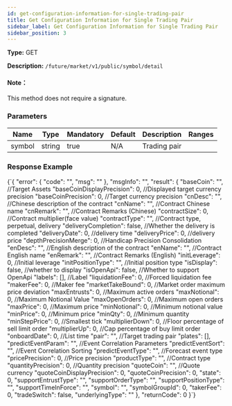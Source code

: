 ```yaml
---
id: get-configuration-information-for-single-trading-pair
title: Get Configuration Information for Single Trading Pair
sidebar_label: Get Configuration Information for Single Trading Pair
sidebar_position: 3
---
```


**Type:** GET

**Description:** `/future/market/v1/public/symbol/detail`

#### Note：

This method does not require a signature.

### Parameters

| Name   | Type   | Mandatory | Default | Description  | Ranges |
| ------ | ------ | --------- | ------- | ------------ | ------ |
| symbol | string | true      | N/A     | Trading pair |        |

### Response Example


<CodeBlock language="json" title="Response">
  {`{
  "error": {
    "code": "",
    "msg": ""
  },
  "msgInfo": "",
  "result": {
    "baseCoin": "",      //Target Assets
    "baseCoinDisplayPrecision": 0,  //Displayed target currency precision
    "baseCoinPrecision": 0,  //Target currency precision
    "cnDesc": "",  //Chinese description of the contract
    "cnName": "",  //Contract Chinese name
    "cnRemark": "",  //Contract Remarks (Chinese)
    "contractSize": 0,  //Contract multiplier(face value)
    "contractType": "",  //Contract type, perpetual, delivery
    "deliveryCompletion": false, //Whether the delivery is completed
    "deliveryDate": 0,  //delivery time
    "deliveryPrice": 0,  //delivery price
    "depthPrecisionMerge": 0,  //Handicap Precision Consolidation
    "enDesc": "",      //English description of the contract
    "enName": "",      //Contract English name
    "enRemark": "",    //Contract Remarks (English)
    "initLeverage": 0,  //Initial leverage
    "initPositionType": "",  //Initial position type
    "isDisplay": false,      //whether to display
    "isOpenApi": false,      //Whether to support OpenApi
    "labels": [],            //Label
    "liquidationFee": 0,     //Forced liquidation fee
    "makerFee": 0,           //Maker fee
    "marketTakeBound": 0,    //Market order maximum price deviation
    "maxEntrusts": 0,        //Maximum active orders
    "maxNotional": 0,        //Maximum Notional Value
    "maxOpenOrders": 0,      //Maximum open orders
    "maxPrice": 0,           //Maximum price
    "minNotional": 0,        //Minimum notional value
    "minPrice": 0,           //Minimum price
    "minQty": 0,             //Minimum quantity
    "minStepPrice": 0,       //Smallest tick
    "multiplierDown": 0,     //Floor percentage of sell limit order
    "multiplierUp": 0,       //Cap percentage of buy limit order
    "onboardDate": 0,        //List time
    "pair": "",              //Target trading pair
    "plates": [],
    "predictEventParam": "",   //Event Correlation Parameters
    "predictEventSort": "",    //Event Correlation Sorting
    "predictEventType": "",    //Forecast event type
    "pricePrecision": 0,       //Price precision
    "productType": "",         //Contract type
    "quantityPrecision": 0,    //Quantity precision
    "quoteCoin": "",           //Quote currency
    "quoteCoinDisplayPrecision": 0,
    "quoteCoinPrecision": 0,
    "state": 0,
    "supportEntrustType": "",
    "supportOrderType": "",
    "supportPositionType": "",
    "supportTimeInForce": "",
    "symbol": "",
    "symbolGroupId": 0,
    "takerFee": 0,
    "tradeSwitch": false,
    "underlyingType": ""
  },
  "returnCode": 0
}`}
</CodeBlock>
